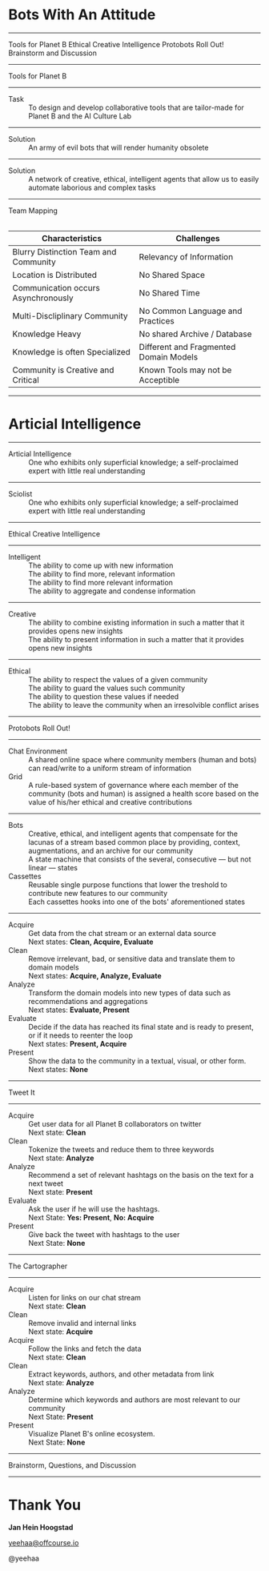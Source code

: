 
<Cover>

  # Bots With An Attitude

</Cover>


---

<Agenda>
  <DisplayText>Tools for Planet B</DisplayText>
  <DisplayText>Ethical Creative Intelligence</DisplayText>
  <DisplayText>Protobots Roll Out!</DisplayText>
  <DisplayText>Brainstorm and Discussion</DisplayText>
</Agenda>


---

<SectionCover>
    <DisplayText>Tools for Planet B</DisplayText>
</SectionCover>

---

<List>


<dt>Task</dt> 

<dd>To design and develop collaborative tools that are tailor-made for Planet B and the AI Culture Lab</dd>

</List>

---

<List>

<dt>Solution</dt> 

<dd>An army of evil bots that will render humanity obsolete</dd>

</List>

---

<List>

<dt>Solution</dt> 

<dd>A network of creative, ethical, intelligent agents that allow us to easily
automate laborious and complex tasks</dd>

</List>


---


<Table>

<DisplayText>Team Mapping</DisplayText>

| Characteristics                           | Challenges                                |
|-------------------------------------------|-------------------------------------------|
| Blurry Distinction Team and Community     | Relevancy of Information                  |
| Location is Distributed                   | No Shared Space                           |
| Communication occurs Asynchronously       | No Shared Time                            |
| Multi-Discliplinary Community             | No Common Language and Practices          |
| Knowledge Heavy                           | No shared Archive / Database              |
| Knowledge is often Specialized            | Different and Fragmented Domain Models    |
| Community is Creative and Critical        | Known Tools may not be Acceptible         |

</Table>

---

<SectionCover>

# Articial Intelligence

</SectionCover>

---

<List>

<dt>Articial Intelligence</dt> 

<dd>One who exhibits only superficial knowledge; a self-proclaimed expert with
little real understanding</dd>


</List>

---

<List>

<dt>Sciolist</dt> 

<dd>One who exhibits only superficial knowledge; a self-proclaimed expert with
little real understanding</dd>

</List>

---

<SectionCover>
  <DisplayText>Ethical Creative Intelligence</DisplayText>
</SectionCover>

---

<List>

<dt>Intelligent</dt>

<dd>The ability to come up with new information</dd>

<dd>The ability to find more, relevant information</dd>

<dd>The ability to find more relevant information</dd>

<dd>The ability to aggregate and condense information</dd>

</List>

---

<List>

<dt>Creative</dt> 

<dd>The ability to combine existing information in such a matter that it
provides opens new insights</dd>

<dd>The ability to present information in such a matter that it
provides opens new insights</dd>

</List>

---

<List>

<dt>Ethical</dt> 

<dd>The ability to respect the values of a given community</dd>

<dd>The ability to guard the values such community</dd>

<dd>The ability to question these values if needed</dd>

<dd>The ability to leave the community when an irresolvible conflict arises</dd>

</List>

---

<SectionCover>
  <DisplayText>Protobots Roll Out!</DisplayText>
</SectionCover>

---

<List>

<dt>Chat Environment</dt> 

<dd>A shared online space where community members (human and bots) can
read/write to a uniform stream of information</dd>

<dt>Grid</dt> 
<dd>A rule-based system of governance where each member of the community (bots and
human) is assigned a health score based on the value of his/her ethical and creative contributions</dd>

</List>

---

<List>

<dt>Bots</dt> 

<dd>Creative, ethical, and intelligent agents that compensate for the lacunas of
a stream based common place by providing, context, augmentations, and an archive
for our community</dd>

<dd>A state machine that consists of the several, consecutive   &mdash; but not linear
  &mdash; states</dd>

<dt>Cassettes</dt> 

<dd>Reusable single purpose functions that lower the treshold to contribute new
features to our community</dd>

<dd>Each cassettes hooks into one of the bots' aforementioned states</dd>

</List>

---

<List>

<dt>Acquire</dt> 

<dd>Get data from the chat stream or an external data source<br/>Next states:
<strong>Clean, Acquire, Evaluate</strong></dd>

<dt>Clean</dt> 

<dd>Remove irrelevant, bad, or sensitive data and translate them to domain
models<br/>Next states: <strong>Acquire, Analyze, Evaluate</strong></dd>

<dt>Analyze</dt> 

<dd>Transform the domain models into new types of data such as recommendations
and aggregations <br/>Next states: <strong>Evaluate, Present</strong></dd>

<dt>Evaluate</dt> 

<dd>Decide if the data has reached its final state and is ready to present, or
if it needs to reenter the loop<br/>Next states: <strong>Present, Acquire</strong></dd>

<dt>Present</dt> 

<dd>Show the data to the community in a textual, visual, or other form.<br/>Next
states: <strong>None</strong></dd>

</List>

---

<SectionCover>
    <DisplayText>Tweet It</DisplayText>
</SectionCover>

---

<List>

<dt>Acquire</dt> 

<dd>Get user data for all Planet B collaborators on twitter<br/>Next state: <strong>Clean</strong></dd>

<dt>Clean</dt> 

<dd>Tokenize the tweets and reduce them to three keywords<br/>Next state:
<strong>Analyze</strong></dd>

<dt>Analyze</dt> 

<dd>Recommend a set of relevant hashtags on the basis on the text for a next
tweet<br/>Next state: <strong>Present</strong></dd>

<dt>Evaluate</dt> 

<dd>Ask the user if he will use the hashtags. <br/>Next State: <strong>Yes:
Present</strong>, <strong>No: Acquire</strong></dd>

<dt>Present</dt> 

<dd>Give back the tweet with hashtags to the user<br/>Next State: <strong>None</strong></dd>

</List>

---

<SectionCover>
    <DisplayText>The Cartographer</DisplayText>
</SectionCover>

---

<List>

<dt>Acquire</dt> 

<dd>Listen for links on our chat stream<br/>Next state: <strong>Clean</strong></dd>

<dt>Clean</dt> 

<dd>Remove invalid and internal links<br/>Next state: <strong>Acquire</strong></dd>

<dt>Acquire</dt> 

<dd>Follow the links and fetch the data<br/>Next state: <strong>Clean</strong></dd>

<dt>Clean</dt> 

<dd>Extract keywords, authors, and other metadata from link<br/>Next state: <strong>Analyze</strong></dd>

<dt>Analyze</dt> 

<dd>Determine which keywords and authors are most relevant to our community<br/>Next State: <strong>
Present</strong></dd>

<dt>Present</dt> 

<dd>Visualize Planet B's online ecosystem.<br/>Next State: <strong>None</strong></dd>

</List>

---

<SectionCover>
  <DisplayText>Brainstorm, Questions, and Discussion</DisplayText>
</SectionCover>


---

<BackCover>


  # Thank You

  **Jan Hein Hoogstad**

  yeehaa@offcourse.io

  @yeehaa

</BackCover>


